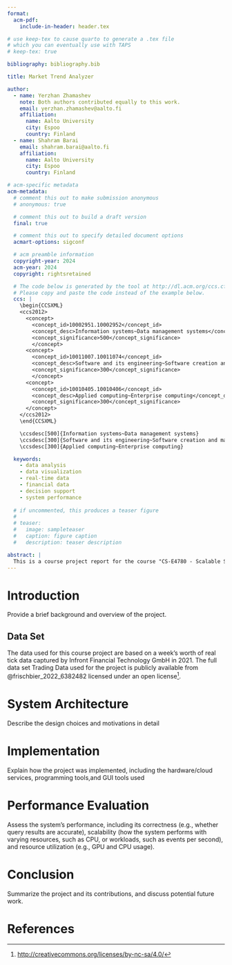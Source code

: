 ```yaml
---
format:
  acm-pdf:
    include-in-header: header.tex

# use keep-tex to cause quarto to generate a .tex file
# which you can eventually use with TAPS
# keep-tex: true

bibliography: bibliography.bib

title: Market Trend Analyzer

author:
  - name: Yerzhan Zhamashev
    note: Both authors contributed equally to this work.
    email: yerzhan.zhamashev@aalto.fi
    affiliation:
      name: Aalto University
      city: Espoo
      country: Finland
  - name: Shahram Barai
    email: shahram.barai@aalto.fi
    affiliation:
      name: Aalto University
      city: Espoo
      country: Finland

# acm-specific metadata
acm-metadata:
  # comment this out to make submission anonymous
  # anonymous: true

  # comment this out to build a draft version
  final: true

  # comment this out to specify detailed document options
  acmart-options: sigconf

  # acm preamble information
  copyright-year: 2024
  acm-year: 2024
  copyright: rightsretained

  # The code below is generated by the tool at http://dl.acm.org/ccs.cfm.
  # Please copy and paste the code instead of the example below.
  ccs: |
    \begin{CCSXML}
    <ccs2012>
      <concept>
        <concept_id>10002951.10002952</concept_id>
        <concept_desc>Information systems~Data management systems</concept_desc>
        <concept_significance>500</concept_significance>
        </concept>
      <concept>
        <concept_id>10011007.10011074</concept_id>
        <concept_desc>Software and its engineering~Software creation and management</concept_desc>
        <concept_significance>300</concept_significance>
        </concept>
      <concept>
        <concept_id>10010405.10010406</concept_id>
        <concept_desc>Applied computing~Enterprise computing</concept_desc>
        <concept_significance>300</concept_significance>
      </concept>
    </ccs2012>
    \end{CCSXML}

    \ccsdesc[500]{Information systems~Data management systems}
    \ccsdesc[300]{Software and its engineering~Software creation and management}
    \ccsdesc[300]{Applied computing~Enterprise computing}

  keywords:
    - data analysis
    - data visualization
    - real-time data
    - financial data
    - decision support
    - system performance
  
  # if uncommented, this produces a teaser figure
  # 
  # teaser:
  #   image: sampleteaser
  #   caption: figure caption
  #   description: teaser description

abstract: |
  This is a course project report for the course "CS-E4780 - Scalable Systems and Data Management D" at Aalto University. The project addresses the analysis of financial tick data to detect trading trends by implementing a system capable of identifying price movement patterns for individual symbols and generating actionable buy/sell advisories. Using a real-world dataset comprising one week of high-frequency market events across multiple European exchanges, two primary analyses were conducted: (1) calculating Exponential Moving Averages (EMAs) over fixed time windows to detect short-term price trends and (2) identifying bullish and bearish breakout patterns to generate buy and sell advisories, respectively. The developed system also includes a visualization component to highlight detected patterns, enhancing trader decision-making capabilities. Evaluation focuses on performance, scalability, and accuracy in processing high-volume event streams.
---
```


# Introduction

Provide a brief background and overview of the project.

## Data Set

The data used for this course project are based on a week’s worth of real tick data captured by Infront Financial Technology GmbH in 2021. The full data set Trading Data used for the project is publicly available from @frischbier_2022_6382482 licensed under an open license[^1].

[^1]: [http://creativecommons.org/licenses/by-nc-sa/4.0/](http://creativecommons.org/licenses/by-nc-sa/4.0/)

# System Architecture

Describe the design choices and motivations in detail

# Implementation

Explain how the project was implemented, including the hardware/cloud services, programming tools,and GUI tools used

# Performance Evaluation

Assess the system’s performance, including its correctness (e.g., whether query results are accurate), scalability (how the system performs with varying resources, such as CPU, or workloads, such as events per second), and resource utilization (e.g., GPU and CPU usage).

# Conclusion

Summarize the project and its contributions, and discuss potential future work.

# References
